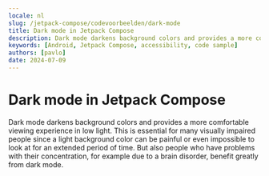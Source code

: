 ```yaml
---
locale: nl
slug: /jetpack-compose/codevoorbeelden/dark-mode
title: Dark mode in Jetpack Compose
description: Dark mode darkens background colors and provides a more comfortable viewing experience in low light.
keywords: [Android, Jetpack Compose, accessibility, code sample]
authors: [pavlo]
date: 2024-07-09
---
```


# Dark mode in Jetpack Compose

Dark mode darkens background colors and provides a more comfortable viewing experience in low light. This is essential for many visually impaired people since a light background color can be painful or even impossible to look at for an extended period of time. But also people who have problems with their concentration, for example due to a brain disorder, benefit greatly from dark mode.

<CodeSample id="screen-dark-mode" framework="jetpack-compose" locale="nl"/>
